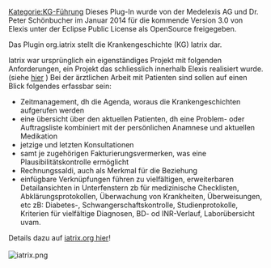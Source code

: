 [[Kategorie:KG-Führung]]
Dieses Plug-In wurde von der Medelexis AG und Dr. Peter Schönbucher im Januar 2014 für die kommende Version 3.0 von Elexis unter der Eclipse Public License als OpenSource freigegeben.

Das Plugin org.iatrix stellt die Krankengeschichte (KG) Iatrix dar.

Iatrix war ursprünglich ein eigenständiges Projekt mit folgenden Anforderungen, ein Projekt das schliesslich innerhalb Elexis realisiert wurde. (siehe [http://www.iatrix.org/pmwiki.php?n=Iatrix.Iatrix?from=Main.HomePage  hier] )
Bei der ärztlichen Arbeit mit Patienten sind sollen auf einen Blick folgendes erfassbar sein:
* Zeitmanagement, dh die Agenda, woraus die Krankengeschichten aufgerufen werden
* eine übersicht über den aktuellen Patienten, dh eine Problem- oder Auftragsliste kombiniert mit der persönlichen Anamnese und aktuellen Medikation
* jetzige und letzten Konsultationen
* samt je zugehörigen Fakturierungsvermerken, was eine Plausibilitätskontrolle ermöglicht
* Rechnungssaldi, auch als Merkmal für die Beziehung 
* einfügbare Verknüpfungen führen zu vielfältigen, erweiterbaren Detailansichten in Unterfenstern zb für medizinische Checklisten, Abklärungsprotokollen, Überwachung von Krankheiten, Überweisungen, etc zB: Diabetes-, Schwangerschaftskontrolle, Studienprotokolle, Kriterien für vielfältige Diagnosen, BD- od INR-Verlauf, Laborübersicht uvam.

Details dazu auf [http://www.iatrix.org/pmwiki.php?n=Elexishilfe.KGIatrix iatrix.org hier ]!
<br />
<br />

[[Image:iatrix.png]]

{{PluginInfo
|plugin=org.iatrix
| name=KG Iatrix
| description=Iatrix KG mit persönlicher Anamnese und Problemliste
| category=feature
| license=epl
| first_commit_date=2011-03-31
| first_commit_author=Niklaus
| responsible=support@iatrix.org
| type=KG-Führung
}}